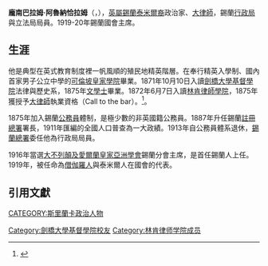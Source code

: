 {{noteTA
|G1=地名
|1=zh-hans:伊拉姆;zh-hk:伊拉姆;zh-tw:伊蘭;
}}
'''龐南巴拉姆·阿魯納恰拉姆'''（{{lang-en|Ponnambalam Arunachchalam}}，{{bd|1853年|9月14日|1924年|1月9日}}），[[英屬錫蘭|英屬錫蘭]][[泰米爾人|泰米爾裔]]政治家、[[大律師|大律師]]，錫蘭[[行政局|行政局]]與立法局局員。1919-20年錫蘭國會主席。

==生涯==
他是典型在英式教育制度裡一帆風順的殖民地精英階層。在奉行精英入學制、國內首家男子公立中學的[[可倫坡皇家學院|可倫坡皇家學院]]畢業。1871年10月10日入讀[[劍橋大學基督學院|劍橋大學基督學院]]法律與歷史系，1875年[[文學士|文學士]]畢業。1872年6月7日入讀[[林肯律師學院|林肯律師學院]]，1875年獲授予[[大律師|大律師]]執業資格（Call to the bar）。<ref>{{acad|id= ARNN871P|name=Arunachalam or Arunasalam, Ponnambalam}}</ref>。

1875年加入錫蘭[[公務員|公務員]]體制，是極少數的非英國籍公務員。1887年升任錫蘭[[註冊總署|註冊總署]]署長，1911年匯編的全國人口普查為一大政績。1913年自公務員體系退休，[[錫蘭總署|錫蘭總署]]委任他為行政局局員。

1916年當選[[皇家亞洲學會|大不列顛及愛爾蘭皇家亞洲學會]]錫蘭分會主席，是首任錫蘭人上任。1919年，被任命為[[僧伽羅人|僧伽羅人]]與泰米爾人在國會的代表。

==引用文獻==
{{reflist}}

{{Authority control}}
{{DEFAULTSORT:Arunachalam, Ponnambalam}}
[[CATEGORY:斯里蘭卡政治人物|CATEGORY:斯里蘭卡政治人物]]
[[Category:劍橋大學基督學院校友|Category:劍橋大學基督學院校友]]
[[Category:林肯律师学院成员|Category:林肯律师学院成员]]